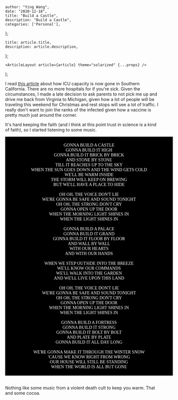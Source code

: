 

    author: "Ying Wang",
    date: "2020-12-18",
    title: "Build a Castle",
    description: "Build a Castle",
    categories: ['Personal'],
};

    title: article.title,
    description: article.description,
};

    <ArticleLayout article={article} theme="solarized" {...props} />
);


I read [this
article](https://ktla.com/news/california/california-reports-record-number-of-daily-covid-19-infections-deaths/)
about how ICU capacity is now gone in Southern California. There are no more
hospitals for if you're sick. Given the circumstances, I made a late decision to
ask parents to not pick me up and drive me back from Virginia to Michigan, given
how a lot of people will be traveling this weekend for Christmas and rest stops
will see a lot of traffic. I really don't want to join the ranks of the infected
given how a vaccine is pretty much just around the corner.

It's hard keeping the faith (and I think at this point trust in science is a
kind of faith), so I started listening to some music.

<div style="background-color: black; color: white; text-align: center; font-family: 'Times New Roman'; padding: 20px; width: 100%">
GONNA BUILD A CASTLE
<br/>
GONNA BUILD IT HIGH
<br/>
GONNA BUILD IT BRICK BY BRICK
<br/>
AND STONE BY STONE
<br/>
TILL IT REACHES UP TO THE SKY
<br/>
WHEN THE SUN GOES DOWN AND THE WIND GETS COLD
<br/>
WE'LL BE WARM INSIDE
<br/>
THE STORM WILL KEEP ON BREWING
<br/>
BUT WE'LL HAVE A PLACE TO HIDE
<br/>
<br/>
OH OH, THE VOICE DON'T LIE
<br/>
WE'RE GONNA BE SAFE AND SOUND TONIGHT
<br/>
OH OH, THE STRONG DON'T CRY
<br/>
GONNA OPEN UP THE DOOR
<br/>
WHEN THE MORNING LIGHT SHINES IN
<br/>
WHEN THE LIGHT SHINES IN
<br/>
<br/>
GONNA BUILD A PALACE
<br/>
GONNA BUILD IT GRAND
<br/>
GONNA BUILD IT FLOOR BY FLOOR
<br/>
AND WALL BY WALL
<br/>
WITH OUR HEARTS
<br/>
AND WITH OUR HANDS
<br/>
<br/>
WHEN WE STEP OUTSIDE INTO THE BREEZE
<br/>
WE'LL KNOW OUR COMMANDS
<br/>
WE'LL WALK INTO THE GARDEN
<br/>
AND WE'LL LIVE UPON THIS LAND
<br/>
<br/>
OH OH, THE VOICE DON'T LIE
<br/>
WE'RE GONNA BE SAFE AND SOUND TONIGHT
<br/>
OH OH, THE STRONG DON'T CRY
<br/>
GONNA OPEN UP THE DOOR
<br/>
WHEN THE MORNING LIGHT SHINES IN
<br/>
WHEN THE LIGHT SHINES IN
<br/>
<br/>
GONNA BUILD A FORTRESS
<br/>
GONNA BUILD IT STRONG
<br/>
GONNA BUILD IT BOLT BY BOLT
<br/>
AND PLATE BY PLATE
<br/>
GONNA BUILD IT ALL DAY LONG
<br/>
<br/>
WE'RE GONNA MAKE IT THROUGH THE WINTER SNOW
<br/>
'CAUSE WE KNOW RIGHT FROM WRONG
<br/>
OUR HOUSE WILL STILL BE STANDING
<br/>
WHEN THE WORLD IS ALL BUT GONE
</div>
<br/>

Nothing like some music from a violent death cult to keep you warm. That and
some cocoa.
